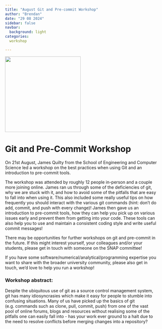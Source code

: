 ```yaml
---
title: "August Git and Pre-commit Workshop"
author: "Brendan"
date: "29 08 2024"
sidebar: false
navbar:
  background: light
categories:
  workshop

---
```


![](version-control-survey.png){height=250 fig-align="center"}

<h1>Git and Pre-Commit Workshop</h1>

On 21st August, James Quilty from the School of Engineering and Computer Science led a workshop on the best practices when using Git and an introduction to pre-commit tools.

The workshop was attended by roughly 12 people in-person and a couple more joining online.
James ran us through some of the deficiencies of git, why we are stuck with it, and how to avoid some of the pitfalls that are easy to fall into when using it.
This also included some really useful tips on how frequently you should interact with the various git commands (hint: don't do add, commit, and push with every change)!
James then gave us an introduction to pre-commit tools, how they can help you pick up on various issues early and prevent them from getting into your code.
These tools can also help you to use and maintain a consistent coding style and write useful commit messages!

There may be opportunities for further workshops on git and pre-commit in the future. 
If this might interest yourself, your colleagues and/or your students, please get in touch with someone on the SNAP committee!

If you have some software/numerical/analytical/programming expertise you want to share with the broader university community, please also get in touch, we'd love to help you run a workshop!





<h3>Workshop abstract:</h3>

Despite the ubiquitous use of git as a source control management system, git has many idiosyncrasies which make it easy for people to stumble into confusing situations. Many of us have picked up the basics of git (e.g. commands such as clone, pull, commit, push) from one of the vast pool of online forums, blogs and resources without realising some of the pitfalls one can easily fall into - has your work ever ground to a halt due to the need to resolve conflicts before merging changes into a repository?
